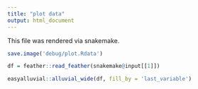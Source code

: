 ```yaml
---
title: "plot data"
output: html_document
---
```


This file was rendered via snakemake.


```r
save.image('debug/plot.Rdata')

df = feather::read_feather(snakemake@input[[1]])

easyalluvial::alluvial_wide(df, fill_by = 'last_variable')
```
